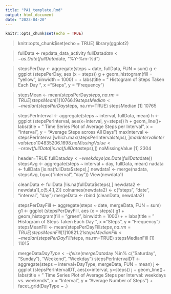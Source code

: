 ---
title: "PA1_template.Rmd"
output: html_document
date: "2023-04-20"
---

```{r setup, include=FALSE}
knitr::opts_chunk$set(echo = TRUE)
```


> knitr::opts_chunk$set(echo = TRUE)
> library(ggplot2)

> fullData <- repdata_data_activity
> fullData$date <- as.Date(fullData$date, "%Y-%m-%d")

> stepsPerDay <- aggregate(steps ~ date, fullData, FUN = sum)
> g <- ggplot (stepsPerDay, aes (x = steps))
> g + geom_histogram(fill = "yellow", binwidth = 1000) +
+     labs(title = " Histogram of Steps Taken Each Day ", x = "Steps", y = "Frequency")

> stepsMean <- mean(stepsPerDay$steps, na.rm=TRUE)
> stepsMean
[1] 10766.19
> stepsMedian <- median(stepsPerDay$steps, na.rm=TRUE)
> stepsMedian
[1] 10765



> stepsPerInterval <- aggregate(steps ~ interval, fullData, mean)
> h <- ggplot (stepsPerInterval, aes(x=interval, y=steps))
> h + geom_line()+ labs(title = " Time Series Plot of Average Steps per Interval", x = "Interval", y = "Average Steps across All Days")
> maxInterval <- stepsPerInterval[which.max(stepsPerInterval$steps), ] 
> maxInterval
    interval    steps
104      835 206.1698.
> noMissingValue <- nrow(fullData[is.na(fullData$steps),])
> noMissingValue
[1] 2304



> header=TRUE
> fullData$day <- weekdays(as.Date(fullData$date))
> stepsAvg <- aggregate(steps ~ interval + day, fullData, mean)
> nadata <- fullData [is.na(fullData$steps),]
> newdata1 <- merge(nadata, stepsAvg, by=c("interval", "day"))
> View(newdata1)



> cleanData <- fullData [!is.na(fullData$steps),]
> newdata2 <- newdata1[,c(5,4,1,2)]
> colnames(newdata2) <- c("steps", "date", "interval", "day")
> mergeData <- rbind (cleanData, newdata2)



> stepsPerDayFill <- aggregate(steps ~ date, mergeData, FUN = sum)
> g1 <- ggplot (stepsPerDayFill, aes (x = steps))
> g1 + geom_histogram(fill = "green", binwidth = 1000) +
+     labs(title = " Histogram of Steps Taken Each Day ", x = "Steps", y = "Frequency")
> stepsMeanFill <- mean(stepsPerDayFill$steps, na.rm=TRUE)
> stepsMeanFill
[1] 10821.21
> stepsMedianFill <- median(stepsPerDayFill$steps, na.rm=TRUE)
> stepsMedianFill
[1] 11015


> mergeData$DayType <- ifelse(mergeData$day %in% c("Saturday", "Sunday"), "Weekend", "Weekday")
> stepsPerIntervalDT <- aggregate(steps ~ interval+DayType, mergeData, FUN = mean)
> j <- ggplot (stepsPerIntervalDT, aes(x=interval, y=steps))
> j + geom_line()+ labs(title = " Time Series Plot of Average Steps per Interval: weekdays vs. weekends", x = "Interval", y = "Average Number of Steps") + facet_grid(DayType ~ .)

